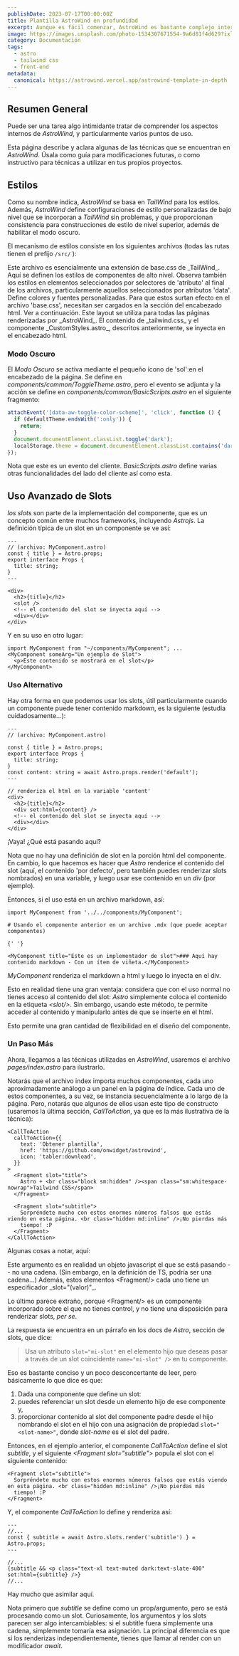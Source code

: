 ```yaml
---
publishDate: 2023-07-17T00:00:00Z
title: Plantilla AstroWind en profundidad
excerpt: Aunque es fácil comenzar, AstroWind es bastante complejo internamente. Esta página proporciona documentación sobre algunas de las partes más intrincadas.
image: https://images.unsplash.com/photo-1534307671554-9a6d81f4d629?ixlib=rb-4.0.3&ixid=M3wxMjA3fDB8MHxwaG90by1wYWdlfHx8fGVufDB8fHx8fA%3D%3D&auto=format&fit=crop&w=1651&q=80
category: Documentación
tags:
  - astro
  - tailwind css
  - front-end
metadata:
  canonical: https://astrowind.vercel.app/astrowind-template-in-depth
---
```



## Resumen General

Puede ser una tarea algo intimidante tratar de comprender los aspectos internos de _AstroWind_, y particularmente varios puntos de uso.

Esta página describe y aclara algunas de las técnicas que se encuentran en _AstroWind_. Úsala como guía para modificaciones futuras, o como instructivo para técnicas a utilizar en tus propios proyectos.

## Estilos

Como su nombre indica, _AstroWind_ se basa en _TailWind_ para los estilos. Además, _AstroWind_ define configuraciones de estilo personalizadas de bajo nivel que se incorporan a _TailWind_ sin problemas, y que proporcionan consistencia para construcciones de estilo de nivel superior, además de habilitar el modo oscuro.

El mecanismo de estilos consiste en los siguientes archivos (todas las rutas tienen el prefijo `/src/` ):

<DListItem dt="assets/styles/tailwind.css">
  Este archivo es esencialmente una extensión de base.css de _TailWind_. Aquí se definen los estilos de componentes de alto nivel. Observa
  también los estilos en elementos seleccionados por selectores de 'atributo' al final de los archivos, particularmente aquellos seleccionados por
  atributos 'data'.
</DListItem>
<DListItem dt="components/CustomStyles.astro">
  Define colores y fuentes personalizadas. Para que estos surtan efecto en el archivo 'base.css', necesitan ser cargados en la sección
  del encabezado html. Ver a continuación.
</DListItem>
<DListItem dt="layouts/Layout.astro">
  Este layout se utiliza para todas las páginas renderizadas por _AstroWind_. El contenido de _tailwind.css_ y
  el componente _CustomStyles.astro_, descritos anteriormente, se inyecta en el encabezado html.
</DListItem>

### Modo Oscuro

El _Modo Oscuro_ se activa mediante el pequeño ícono de 'sol':<ToggleTheme/>en el encabezado de la página. Se define en _components/common/ToggleTheme.astro_, pero el evento se adjunta y la acción se define en _components/common/BasicScripts.astro_ en el siguiente fragmento:

```javascript
attachEvent('[data-aw-toggle-color-scheme]', 'click', function () {
  if (defaultTheme.endsWith(':only')) {
    return;
  }
  document.documentElement.classList.toggle('dark');
  localStorage.theme = document.documentElement.classList.contains('dark') ? 'dark' : 'light';
});
```

Nota que este es un evento del cliente. _BasicScripts.astro_ define varias otras funcionalidades del lado del cliente así como esta.

## Uso Avanzado de Slots

_los slots_ son parte de la implementación del componente, que es un concepto común entre muchos frameworks, incluyendo _Astrojs_. La definición típica de un slot en un componente se ve así:

```astro
---
// (archivo: MyComponent.astro)
const { title } = Astro.props;
export interface Props {
  title: string;
}
---

<div>
  <h2>{title}</h2>
  <slot />
  <!-- el contenido del slot se inyecta aquí -->
  <div></div>
</div>
```

Y en su uso en otro lugar:

```astro
import MyComponent from "~/components/MyComponent"; ...
<MyComponent someArg="Un ejemplo de Slot">
  <p>Este contenido se mostrará en el slot</p>
</MyComponent>
```

### Uso Alternativo

Hay otra forma en que podemos usar los slots, útil particularmente cuando un componente puede tener contenido markdown, es la siguiente (estudia cuidadosamente...):

```astro
---
// (archivo: MyComponent.astro)

const { title } = Astro.props;
export interface Props {
  title: string;
}
const content: string = await Astro.props.render('default');
---

// renderiza el html en la variable 'content'
<div>
  <h2>{title}</h2>
  <div set:html={content} />
  <!-- el contenido del slot se inyecta aquí -->
  <div></div>
</div>
```

¡Vaya! ¿Qué está pasando aquí?

Nota que no hay una definición de slot en la porción html del componente. En cambio, lo que hacemos es hacer que _Astro_ renderice el contenido del slot (aquí, el contenido 'por defecto', pero también puedes renderizar slots nombrados) en una variable, y luego usar ese contenido en un _div_ (por ejemplo).

Entonces, si el uso está en un archivo markdown, así:

```mdx
import MyComponent from '../../components/MyComponent';

# Usando el componente anterior en un archivo .mdx (que puede aceptar componentes)

{' '}

<MyComponent title="Este es un implementador de slot">### Aquí hay contenido markdown - Con un ítem de viñeta.</MyComponent>
```

_MyComponent_ renderiza el markdown a html y luego lo inyecta en el div.

Esto en realidad tiene una gran ventaja: considera que con el uso normal no tienes acceso al contenido del slot: _Astro_ simplemente coloca el contenido en la etiqueta _&lt;slot/&gt;_. Sin embargo, usando este método, te permite acceder al contenido y manipularlo antes de que se inserte en el html.

Esto permite una gran cantidad de flexibilidad en el diseño del componente.

### Un Paso Más

Ahora, llegamos a las técnicas utilizadas en _AstroWind_, usaremos el archivo _pages/index.astro_ para ilustrarlo.

Notarás que el archivo index importa muchos componentes, cada uno aproximadamente análogo a un panel en la página de índice. Cada uno de estos componentes, a su vez, se instancia secuencialmente a lo largo de la página. Pero, notarás que algunos de ellos usan este tipo de constructo (usaremos la última sección, _CallToAction_, ya que es la más ilustrativa de la técnica):

```astro
<CallToAction
  callToAction={{
    text: 'Obtener plantilla',
    href: 'https://github.com/onwidget/astrowind',
    icon: 'tabler:download',
  }}
>
  <Fragment slot="title">
    Astro + <br class="block sm:hidden" /><span class="sm:whitespace-nowrap">Tailwind CSS</span>
  </Fragment>

  <Fragment slot="subtitle">
    Sorpréndete mucho con estos enormes números falsos que estás viendo en esta página. <br class="hidden md:inline" />¡No pierdas más
    tiempo! :P
  </Fragment>
</CallToAction>
```

Algunas cosas a notar, aquí:

<DListItem dt="El argumento <em>callToAction</em>">
  Este argumento es en realidad un objeto javascript el que se está pasando -- no una cadena. (Sin embargo, en la definición de TS, podría
  ser una cadena...)
</DListItem>
<DListItem dt="Hay varios hijos <em>Fragment</em>">
  Además, estos elementos &lt;Fragment/&gt; cada uno tiene un especificador _slot="(valor)"_.
</DListItem>

Lo último parece extraño, porque &lt;Fragment/&gt; es un componente incorporado sobre el que no tienes control, y no tiene una disposición para renderizar slots, <em>per se</em>.

La respuesta se encuentra en un párrafo en los docs de _Astro_, sección de slots, que dice:

> Usa un atributo `slot="mi-slot"` en el elemento hijo que deseas pasar a través de un slot coincidente `name="mi-slot" />` en tu componente.

Eso es bastante conciso y un poco desconcertante de leer, pero básicamente lo que dice es que:

1. Dada una componente que define un slot:
1. puedes referenciar un slot desde un elemento hijo de ese componente y,
1. proporcionar contenido al slot del componente padre desde el hijo nombrando el slot en el hijo con una asignación de propiedad `slot="<slot-name>"`, donde _slot-name_ es el slot del padre.

Entonces, en el ejemplo anterior, el componente _CallToAction_ define el slot _subtitle_, y el siguiente _&lt;Fragment slot="subtitle"&gt;_ popula el slot con el siguiente contenido:

```astro
<Fragment slot="subtitle">
  Sorpréndete mucho con estos enormes números falsos que estás viendo en esta página. <br class="hidden md:inline" />¡No pierdas más
  tiempo! :P
</Fragment>
```

Y, el componente _CallToAction_ lo define y renderiza así:

```astro
---
//...
const { subtitle = await Astro.slots.render('subtitle') } = Astro.props;
---

//...
{subtitle && <p class="text-xl text-muted dark:text-slate-400" set:html={subtitle} />}
//...
```

Hay mucho que asimilar aquí.

Nota primero que _subtitle_ se define como un prop/argumento, pero se está procesando como un slot. Curiosamente, los argumentos y los slots parecen ser algo intercambiables: si el subtitle fuera simplemente una cadena, simplemente tomaría esa asignación. La principal diferencia es que si los renderizas independientemente, tienes que llamar al render con un modificador _await_.
